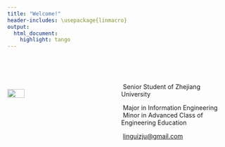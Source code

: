 ```yaml
---
title: "Welcome!"
header-includes: \usepackage{linmacro}
output:
  html_document:
    highlight: tango
---
```


&nbsp;

&nbsp;


<style>
  .col2 {
    columns: 2 200px;         /* number of columns and width in pixels*/
    -webkit-columns: 2 200px; /* chrome, safari */
    -moz-columns: 2 200px;    /* firefox */
  }
</style>
 

<div class="col2">

![](images/my_head.png){width=40%}

<br>
<br>
<br>
<br>


<i class="fa fa-university"></i>&nbsp;Senior Student of Zhejiang University

<i class="fa fa-graduation-cap"></i>&nbsp;Major in Information Engineering  
<i class="fa fa-fw"></i>&nbsp;Minor in Advanced Class of Engineering Education

<i class="fa fa-envelope"></i>  &nbsp;[linguizju@gmail.com](mailto:linguizju@gmail.com)





</div>

<br>

